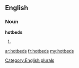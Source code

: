==English==

===Noun===
'''hotbeds'''

# {{plural of|[[hotbed]]}}

[[Category:English plurals]]

[[ar:hotbeds]]
[[fr:hotbeds]]
[[my:hotbeds]]